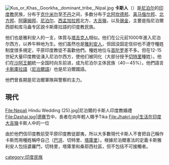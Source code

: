 {{expand|time=2010-10-31T08:10:53+00:00}}
{{unreferenced|time=2020-01-30}}
{{尼泊尔种姓}}
[[File:Kus_or_Khas,_Goorkha,_dominant_tribe,_Nipal.jpg|thumb]]
'''卡斯人'''（{{lang-ne|खस|Khasa}}）是[[尼泊尔|尼泊尔]]的[[印度教|印度教]]民族，分布于[[克什米尔|克什米尔]]至[[不丹|不丹]]之间，多数分布于[[北阿坎德邦|北阿坎德邦]]、[[喜马偕尔邦|喜马偕尔邦]]、[[北方邦|北方邦]]、[[阿薩姆邦|阿薩姆邦]]、[[尼泊尔|尼泊尔]]、[[西孟加拉邦|西孟加拉邦]]北方、[[大吉嶺|大吉嶺]]，以及[[锡金|锡金]]，主要是指尼泊爾西部和库马盎专区說卡斯庫拉語的印度教民族。

他们也是雅利安人的一支，体質与[[塔吉克人|塔吉克人]]相似。他们在公元前1000年進入尼泊尔西方，以养牛种地为生。他们虽然也是[[雅利安人|雅利安人]]，但因没固定信仰也不遵守種姓制度很多規定，平原印度教徒不喜歡他們。種姓地位与[[首陀罗|首陀罗]]差不多。但在12-15世紀大量印度教徒湧入尼泊尔西方，使他们被同化（大部分授予[[切特里|切特里]]種姓）。他们在[[沙阿王朝|沙阿王朝]]統一全国时向东前进，成为尼泊尔主体民族（40－45%）。他們語言[[卡斯庫拉語|卡斯庫拉語]]（[[尼泊爾語|尼泊爾語]]）也是尼泊爾國語。

他們曾長期是尼泊爾軍隊與警察的主力。
==現代==
<gallery mode="packed">
File:Nepali Hindu Wedding (25).jpg|尼泊爾的卡斯人印度教婚禮
File:Dashai.jpg|[[德赛节|德赛节]]中，長者在向年輕人賜予Tika
File:Jhakri.jpg|生活在印度[[大吉嶺|大吉嶺]]卡斯人中的一位{{en-link|Jhakri}}
</gallery>
由於他們信印度教前受平原印度教徒鄙夷，所以大多數現代卡斯人不會把自己稱作卡斯而用種姓稱呼自己（[[巴洪|巴洪]]、切特里、[[塔庫里|塔庫里]]）。根據尼泊爾憲法的定義卡斯雅利安人包括婆羅門，切特里，塔庫里和桑耶西社區，但不包括不可接觸者。

{{尼泊爾民族}}
{{锡金民族}}

[[category:印度民族|category:印度民族]]